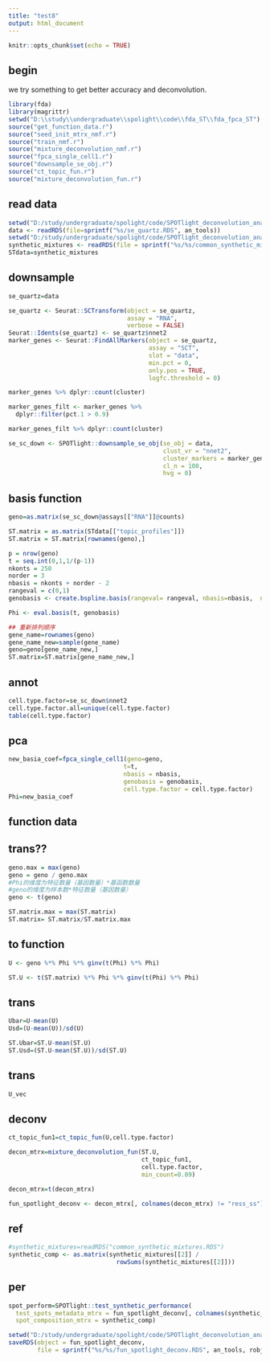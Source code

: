 ---
title: "test8"
output: html_document
---

```{r setup, include=FALSE}
knitr::opts_chunk$set(echo = TRUE)
```

## begin

we try something to get better accuracy and deconvolution.

```{r}
library(fda)
library(magrittr)
setwd("D:\\study\\undergraduate\\spolight\\code\\fda_ST\\fda_fpca_ST")
source("get_function_data.r")
source("seed_init_mtrx_nmf.r")
source("train_nmf.r")
source("mixture_deconvolution_nmf.r")
source("fpca_single_cell1.r")
source("downsample_se_obj.r")
source("ct_topic_fun.r")
source("mixture_deconvolution_fun.r")
```

## read data

```{r pressure, echo=FALSE}
setwd("D:/study/undergraduate/spolight/code/SPOTlight_deconvolution_analysis-master")
data <- readRDS(file=sprintf("%s/se_quartz.RDS", an_tools))
setwd("D:/study/undergraduate/spolight/code/SPOTlight_deconvolution_analysis-master")
synthetic_mixtures <- readRDS(file = sprintf("%s/%s/common_synthetic_mixtures.RDS", an_tools, robj_dir))
STdata=synthetic_mixtures
```

## downsample

```{r}
se_quartz=data

se_quartz <- Seurat::SCTransform(object = se_quartz,
                                 assay = "RNA",
                                 verbose = FALSE)
Seurat::Idents(se_quartz) <- se_quartz$nnet2
marker_genes <- Seurat::FindAllMarkers(object = se_quartz,
                                       assay = "SCT",
                                       slot = "data",
                                       min.pct = 0,
                                       only.pos = TRUE,
                                       logfc.threshold = 0)

marker_genes %>% dplyr::count(cluster)

marker_genes_filt <- marker_genes %>%
  dplyr::filter(pct.1 > 0.9)

marker_genes_filt %>% dplyr::count(cluster)

se_sc_down <- SPOTlight::downsample_se_obj(se_obj = data,
                                           clust_vr = "nnet2",
                                           cluster_markers = marker_genes,
                                           cl_n = 100,
                                           hvg = 0)

```

## basis function
```{r}
geno=as.matrix(se_sc_down@assays[["RNA"]]@counts)

ST.matrix = as.matrix(STdata[["topic_profiles"]])
ST.matrix = ST.matrix[rownames(geno),]

p = nrow(geno)
t = seq.int(0,1,1/(p-1))
nkonts = 250
norder = 3
nbasis = nkonts + norder - 2 
rangeval = c(0,1)
genobasis <- create.bspline.basis(rangeval= rangeval, nbasis=nbasis,  norder=norder)

Phi <- eval.basis(t, genobasis)

```



```{r}
## 重新排列顺序
gene_name=rownames(geno)
gene_name_new=sample(gene_name)
geno=geno[gene_name_new,]
ST.matrix=ST.matrix[gene_name_new,]
```



## annot

```{r}
cell.type.factor=se_sc_down$nnet2
cell.type.factor.all=unique(cell.type.factor)
table(cell.type.factor)
```


## pca

```{r}
new_basia_coef=fpca_single_cell1(geno=geno,
                                t=t,
                                nbasis = nbasis,
                                genobasis = genobasis,
                                cell.type.factor = cell.type.factor)
Phi=new_basia_coef
```

## function data

## trans??
```{r}
geno.max = max(geno)
geno = geno / geno.max
#Phi的维度为特征数量（基因数量）*基函数数量
#geno的维度为样本数*特征数量（基因数量）
geno <- t(geno)

ST.matrix.max = max(ST.matrix)
ST.matrix= ST.matrix/ST.matrix.max

```

## to function

```{r}

U <- geno %*% Phi %*% ginv(t(Phi) %*% Phi)

ST.U <- t(ST.matrix) %*% Phi %*% ginv(t(Phi) %*% Phi)

```

## trans

```{r}
Ubar=U-mean(U)
Usd=(U-mean(U))/sd(U)

ST.Ubar=ST.U-mean(ST.U)
ST.Usd=(ST.U-mean(ST.U))/sd(ST.U)
```

## trans

```{r}
U_vec
```


## deconv

```{r}
ct_topic_fun1=ct_topic_fun(U,cell.type.factor)

decon_mtrx=mixture_deconvolution_fun(ST.U,
                                     ct_topic_fun1,
                                     cell.type.factor,
                                     min_count=0.09)

decon_mtrx=t(decon_mtrx)

fun_spotlight_deconv <- decon_mtrx[, colnames(decon_mtrx) != "ress_ss"]
```

## ref

```{r}
#synthetic_mixtures=readRDS("common_synthetic_mixtures.RDS")
synthetic_comp <- as.matrix(synthetic_mixtures[[2]] /
                              rowSums(synthetic_mixtures[[2]]))
```

## per

```{r}
spot_perform=SPOTlight::test_synthetic_performance(
  test_spots_metadata_mtrx = fun_spotlight_deconv[, colnames(synthetic_comp)],
  spot_composition_mtrx = synthetic_comp)
```
```{r}
setwd("D:/study/undergraduate/spolight/code/SPOTlight_deconvolution_analysis-master")
saveRDS(object = fun_spotlight_deconv,
        file = sprintf("%s/%s/fun_spotlight_deconv.RDS", an_tools, robj_dir))
```



